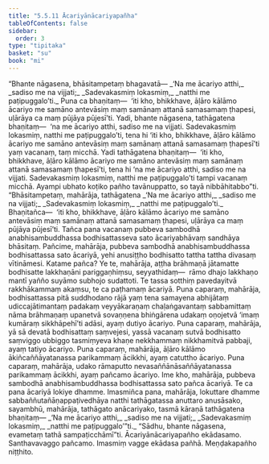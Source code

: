 ```yaml
---
title: "5.5.11 Ācariyānācariyapañha"
tableOfContents: false
sidebar:
  order: 3
type: "tipitaka"
basket: "su"
book: "mi"
---
```



<DynamicBreadcrumb />

<Division number="170" book="mi">

<Paragraph number="1043" book="mi">
“Bhante nāgasena, bhāsitampetaṃ bhagavatā—
</Paragraph>

<Paragraph number="1044" type="verses" book="mi">
_‘Na me ācariyo atthi,_  
_sadiso me na vijjati;_  
_Sadevakasmiṃ lokasmiṃ,_  
_natthi me paṭipuggalo’ti._  

</Paragraph>

<Paragraph number="1045" book="mi">
Puna ca bhaṇitaṃ—  ‘iti kho, bhikkhave, āḷāro kālāmo ācariyo me samāno antevāsiṃ maṃ samānaṃ attanā samasamaṃ ṭhapesi, uḷārāya ca maṃ pūjāya pūjesī’ti. Yadi, bhante nāgasena, tathāgatena bhaṇitaṃ—  ‘na me ācariyo atthi, sadiso me na vijjati. Sadevakasmiṃ lokasmiṃ, natthi me paṭipuggalo’ti, tena hi ‘iti kho, bhikkhave, āḷāro kālāmo ācariyo me samāno antevāsiṃ maṃ samānaṃ attanā samasamaṃ ṭhapesī’ti yaṃ vacanaṃ, taṃ micchā. Yadi tathāgatena bhaṇitaṃ—  ‘iti kho, bhikkhave, āḷāro kālāmo ācariyo me samāno antevāsiṃ maṃ samānaṃ attanā samasamaṃ ṭhapesī’ti, tena hi ‘na me ācariyo atthi, sadiso me na vijjati. Sadevakasmiṃ lokasmiṃ, natthi me paṭipuggalo’ti tampi vacanaṃ micchā. Ayampi ubhato koṭiko pañho tavānuppatto, so tayā nibbāhitabbo”ti.
</Paragraph>

<Paragraph number="1046" book="mi">
“Bhāsitampetaṃ, mahārāja, tathāgatena
</Paragraph>

<Paragraph number="1047" type="verses" book="mi">
_‘Na me ācariyo atthi,_  
_sadiso me na vijjati;_  
_Sadevakasmiṃ lokasmiṃ,_  
_natthi me paṭipuggalo’ti._  

</Paragraph>

<Paragraph number="1048" book="mi">
Bhaṇitañca—  ‘iti kho, bhikkhave, āḷāro kālāmo ācariyo me samāno antevāsiṃ maṃ samānaṃ attanā samasamaṃ ṭhapesi, uḷārāya ca maṃ pūjāya pūjesī’ti.
</Paragraph>

<Paragraph number="1049" book="mi">
Tañca pana vacanaṃ pubbeva sambodhā anabhisambuddhassa bodhisattasseva sato ācariyabhāvaṃ sandhāya bhāsitaṃ.
</Paragraph>

<Paragraph number="1050" book="mi">
Pañcime, mahārāja, pubbeva sambodhā anabhisambuddhassa bodhisattassa sato ācariyā, yehi anusiṭṭho bodhisatto tattha tattha divasaṃ vītināmesi. Katame pañca? Ye te, mahārāja, aṭṭha brāhmaṇā jātamatte bodhisatte lakkhaṇāni pariggaṇhiṃsu, seyyathidaṃ—  rāmo dhajo lakkhaṇo mantī yañño suyāmo subhojo sudattoti. Te tassa sotthiṃ pavedayitvā rakkhākammaṃ akaṃsu, te ca paṭhamaṃ ācariyā.
</Paragraph>

<Paragraph number="1051" book="mi">
Puna caparaṃ, mahārāja, bodhisattassa pitā suddhodano rājā yaṃ tena samayena abhijātaṃ udiccajātimantaṃ padakaṃ veyyākaraṇaṃ chaḷaṅgavantaṃ sabbamittaṃ nāma brāhmaṇaṃ upanetvā sovaṇṇena bhiṅgārena udakaṃ oṇojetvā ‘imaṃ kumāraṃ sikkhāpehī’ti adāsi, ayaṃ dutiyo ācariyo.
</Paragraph>

<Paragraph number="1052" book="mi">
Puna caparaṃ, mahārāja, yā sā devatā bodhisattaṃ saṃvejesi, yassā vacanaṃ sutvā bodhisatto saṃviggo ubbiggo tasmiṃyeva khaṇe nekkhammaṃ nikkhamitvā pabbaji, ayaṃ tatiyo ācariyo.
</Paragraph>

<Paragraph number="1053" book="mi">
Puna caparaṃ, mahārāja, āḷāro kālāmo ākiñcaññāyatanassa parikammaṃ ācikkhi, ayaṃ catuttho ācariyo.
</Paragraph>

<Paragraph number="1054" book="mi">
Puna caparaṃ, mahārāja, udako rāmaputto nevasaññānāsaññāyatanassa parikammaṃ ācikkhi, ayaṃ pañcamo ācariyo.
</Paragraph>

<Paragraph number="1055" book="mi">
Ime kho, mahārāja, pubbeva sambodhā anabhisambuddhassa bodhisattassa sato pañca ācariyā. Te ca pana ācariyā lokiye dhamme. Imasmiñca pana, mahārāja, lokuttare dhamme sabbaññutañāṇappaṭivedhāya natthi tathāgatassa anuttaro anusāsako, sayambhū, mahārāja, tathāgato anācariyako, tasmā kāraṇā tathāgatena bhaṇitaṃ—
</Paragraph>

<Paragraph number="1056" type="verses" book="mi">
_‘Na me ācariyo atthi,_  
_sadiso me na vijjati;_  
_Sadevakasmiṃ lokasmiṃ,_  
_natthi me paṭipuggalo’”ti._  

</Paragraph>

<Paragraph number="1057" book="mi">
“Sādhu, bhante nāgasena, evametaṃ tathā sampaṭicchāmī”ti.

</Paragraph>
</Division>

<Paragraph number="1058" type="center" book="mi">
Ācariyānācariyapañho ekādasamo.



</Paragraph>

<Paragraph number="1059" type="center" book="mi">
Santhavavaggo pañcamo.



</Paragraph>

<Paragraph number="1060" type="center" book="mi">
Imasmiṃ vagge ekādasa pañhā.



</Paragraph>

<Paragraph number="1061" type="center" book="mi">
Meṇḍakapañho niṭṭhito.
</Paragraph>